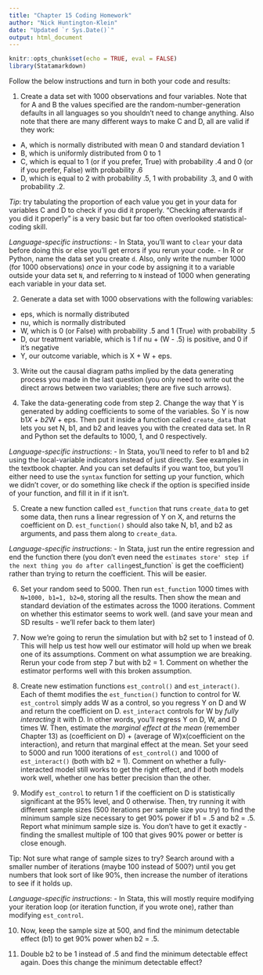 ---
title: "Chapter 15 Coding Homework"
author: "Nick Huntington-Klein"
date: "Updated `r Sys.Date()`"
output: html_document
---

```{r setup, include=FALSE}
knitr::opts_chunk$set(echo = TRUE, eval = FALSE)
library(Statamarkdown)
```

Follow the below instructions and turn in both your code and results:

1. Create a data set with 1000 observations and four variables. Note that for A and B the values specified are the random-number-generation defaults in all languages so you shouldn't need to change anything. Also note that there are many different ways to make C and D, all are valid if they work:

- A, which is normally distributed with mean 0 and standard deviation 1
- B, which is uniformly distributed from 0 to 1
- C, which is equal to 1 (or if you prefer, True) with probability .4 and 0 (or if you prefer, False) with probability .6
- D, which is equal to 2 with probability .5, 1 with probability .3, and 0 with probability .2.

*Tip*: try tabulating the proportion of each value you get in your data for variables C and D to check if you did it properly. "Checking afterwards if you did it properly" is a very basic but far too often overlooked statistical-coding skill.

*Language-specific instructions*: 
- In Stata, you'll want to `clear` your data before doing this or else you'll get errors if you rerun your code.
- In R or Python, name the data set you create `d`. Also, only write the number 1000 (for 1000 observations) *once* in your code by assigning it to a variable outside your data set `N`, and referring to `N` instead of 1000 when generating each variable in your data set.


2. Generate a data set with 1000 observations with the following variables:

- eps, which is normally distributed
- nu, which is normally distributed
- W, which is 0 (or False) with probability .5 and 1 (True) with probability .5
- D, our treatment variable, which is 1 if nu + (W - .5) is positive, and 0 if it's negative
- Y, our outcome variable, which is X + W + eps.

3. Write out the causal diagram paths implied by the data generating process you made in the last question (you only need to write out the direct arrows between two variables; there are five such arrows).

4. Take the data-generating code from step 2. Change the way that Y is generated by adding coefficients to some of the variables. So Y is now b1*X + b2*W + eps. Then put it inside a function called `create_data` that lets you set N, b1, and b2 and leaves you with the created data set. In R and Python set the defaults to 1000, 1, and 0 respectively.

*Language-specific instructions*: 
- In Stata, you'll need to refer to b1 and b2 using the local-variable indicators instead of just directly. See examples in the textbook chapter. And you can set defaults if you want too, but you'll either need to use the `syntax` function for setting up your function, which we didn't cover, or do something like check if the option is specified inside of your function, and fill it in if it isn't.

5. Create a new function called `est_function` that runs `create_data` to get some data, then runs a linear regression of Y on X, and returns the coefficient on D. `est_function()` should also take N, b1, and b2 as arguments, and pass them along to `create_data`.

*Language-specific instructions*: 
- In Stata, just run the entire regression and end the function there (you don't even need the `estimates store' step if the next thing you do after calling `est_function` is get the coefficient) rather than trying to return the coefficient. This will be easier.

6. Set your random seed to 5000. Then run `est_function` 1000 times with `N=1000, b1=1, b2=0`, storing all the results. Then show the mean and standard deviation of the estimates across the 1000 iterations. Comment on whether this estimator seems to work well. (and save your mean and SD results - we'll refer back to them later)

7. Now we're going to rerun the simulation but with b2 set to 1 instead of 0. This will help us test how well our estimator will hold up when we break one of its assumptions. Comment on what assumption we are breaking. Rerun your code from step 7 but with b2 = 1. Comment on whether the estimator performs well with this broken assumption.

8. Create new estimation functions `est_control()` and `est_interact()`. Each of themt modifies the `est_function()` function to control for W. `est_control` simply adds W as a control, so you regress Y on D and W and return the coefficient on D. `est_interact` controls for W by *fully interacting* it with D. In other words, you'll regress Y on D, W, and D times W. Then, estimate the *marginal effect at the mean* (remember Chapter 13) as (coefficient on D) + (average of W)x(coefficient on the interaction), and return that marginal effect at the mean. Set your seed to 5000 and run 1000 iterations of `est_control()` and 1000 of  `est_interact()` (both with b2 = 1). Comment on whether a fully-interacted model still works to get the right effect, and if both models work well, whether one has better precision than the other.

9. Modify `est_control` to return 1 if the coefficient on D is statistically significant at the 95% level, and 0 otherwise. Then, try running it with different sample sizes (500 iterations per sample size you try) to find the minimum sample size necessary to get 90% power if b1 = .5 and b2 = .5. Report what minimum sample size is. You don't have to get it exactly - finding the smallest multiple of 100 that gives 90% power or better is close enough.

Tip: Not sure what range of sample sizes to try? Search around with a smaller number of iterations (maybe 100 instead of 500?) until you get numbers that look sort of like 90%, then increase the number of iterations to see if it holds up.

*Language-specific instructions*: 
- In Stata, this will mostly require modifying your iteration loop (or iteration function, if you wrote one), rather than modifying `est_control`.

10. Now, keep the sample size at 500, and find the minimum detectable effect (b1) to get 90% power when b2 = .5.

11. Double b2 to be 1 instead of .5 and find the minimum detectable effect again. Does this change the minimum detectable effect? 